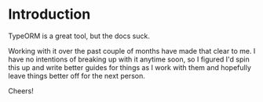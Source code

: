 # Introduction
 
TypeORM is a great tool, but the docs suck.

Working with it over the past couple of months have made that clear to me. I have no intentions of breaking up with it anytime soon, so I figured I'd spin this up and write better guides for things as I work with them and hopefully leave things better off for the next person.

Cheers!